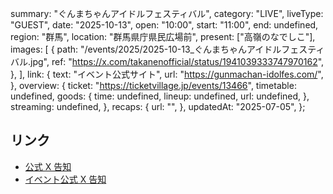   summary: "ぐんまちゃんアイドルフェスティバル",
  category: "LIVE",
  liveType: "GUEST",
  date: "2025-10-13",
  open: "10:00",
  start: "11:00",
  end: undefined,
  region: "群馬",
  location: "群馬県庁県民広場前",
  present: ["高嶺のなでしこ"],
  images: [
    {
      path: "/events/2025/2025-10-13_ぐんまちゃんアイドルフェスティバル.jpg",
      ref: "https://x.com/takanenofficial/status/1941039333747970162",
    },
  ],
  link: {
    text: "イベント公式サイト",
    url: "https://gunmachan-idolfes.com/",
  },
  overview: {
    ticket: "https://ticketvillage.jp/events/13466",
    timetable: undefined,
    goods: {
      time: undefined,
      lineup: undefined,
      url: undefined,
    },
    streaming: undefined,
  },
  recaps: {
    url: "",
  },
  updatedAt: "2025-07-05",
};

## リンク

- [公式 X 告知](https://x.com/takanenofficial/status/1941039333747970162)
- [イベント公式 X 告知](https://x.com/gunmachan_GIF/status/1941014178137100801)
